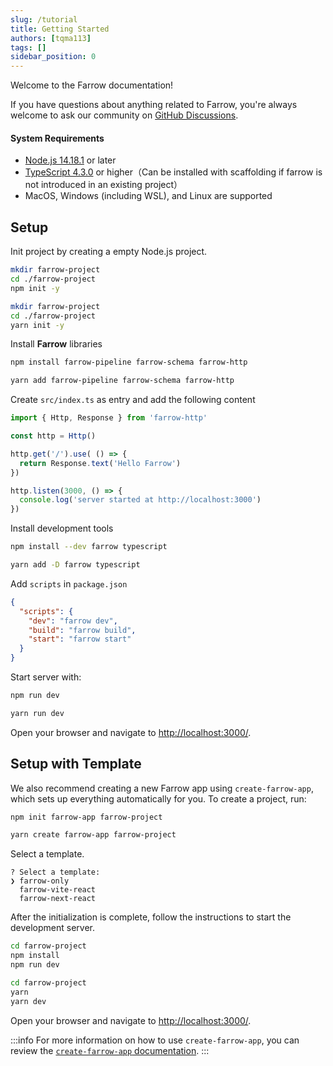 ```yaml
---
slug: /tutorial
title: Getting Started
authors: [tqma113]
tags: []
sidebar_position: 0
---
```



Welcome to the Farrow documentation!

If you have questions about anything related to Farrow, you're always welcome to ask our community on [GitHub Discussions](https://github.com/farrow-js/farrow/discussions).

#### System Requirements

* [Node.js 14.18.1](https://nodejs.org) or later
* [TypeScript 4.3.0](https://www.typescriptlang.org) or higher（Can be installed with scaffolding if farrow is not introduced in an existing project）
* MacOS, Windows (including WSL), and Linux are supported

## Setup

Init project by creating a empty Node.js project.

<Tabs groupId="package-tool">
<TabItem value="npm" label="npm">

```bash
mkdir farrow-project
cd ./farrow-project
npm init -y
```

</TabItem>
<TabItem value="yarn" label="Yarn" default>

```bash
mkdir farrow-project
cd ./farrow-project
yarn init -y
```

</TabItem>
</Tabs>

Install **Farrow** libraries

<Tabs groupId="package-tool">
<TabItem value="npm" label="npm">

```bash
npm install farrow-pipeline farrow-schema farrow-http
```

</TabItem>
<TabItem value="yarn" label="Yarn" default>

```bash
yarn add farrow-pipeline farrow-schema farrow-http
```

</TabItem>
</Tabs>

Create `src/index.ts` as entry and add the following content

```ts title="src/index.ts"
import { Http, Response } from 'farrow-http'

const http = Http()

http.get('/').use( () => {
  return Response.text('Hello Farrow')
})

http.listen(3000, () => {
  console.log('server started at http://localhost:3000')
})
```

Install development tools

<Tabs groupId="package-tool">
<TabItem value="npm" label="npm">

```bash
npm install --dev farrow typescript
```

</TabItem>
<TabItem value="yarn" label="Yarn" default>

```bash
yarn add -D farrow typescript
```

</TabItem>
</Tabs>

Add `scripts` in `package.json`

```json title="package.json"
{
  "scripts": {
    "dev": "farrow dev",
    "build": "farrow build",
    "start": "farrow start"
  }
}
```

Start server with:

<Tabs groupId="package-tool">
<TabItem value="npm" label="npm">

```bash
npm run dev
```

</TabItem>
<TabItem value="yarn" label="Yarn" default>

```bash
yarn run dev
```

</TabItem>
</Tabs>

Open your browser and navigate to <http://localhost:3000/>.

## Setup with Template

We also recommend creating a new Farrow app using `create-farrow-app`, which sets up everything automatically for you. To create a project, run:

<Tabs groupId="package-tool">
<TabItem value="npm" label="npm">

```bash
npm init farrow-app farrow-project
```

</TabItem>
<TabItem value="yarn" label="Yarn" default>

```bash
yarn create farrow-app farrow-project
```

</TabItem>
</Tabs>

Select a template.

```
? Select a template:
❯ farrow-only
  farrow-vite-react
  farrow-next-react
```

After the initialization is complete, follow the instructions to start the development server.

<Tabs groupId="package-tool">
<TabItem value="npm" label="npm">

```bash
cd farrow-project
npm install
npm run dev
```

</TabItem>
<TabItem value="yarn" label="Yarn" default>

```bash
cd farrow-project
yarn
yarn dev
```

</TabItem>
</Tabs>

Open your browser and navigate to <http://localhost:3000/>.

:::info
For more information on how to use `create-farrow-app`, you can review the [`create-farrow-app` documentation](/docs/api/framework/create-farrow-app).
:::